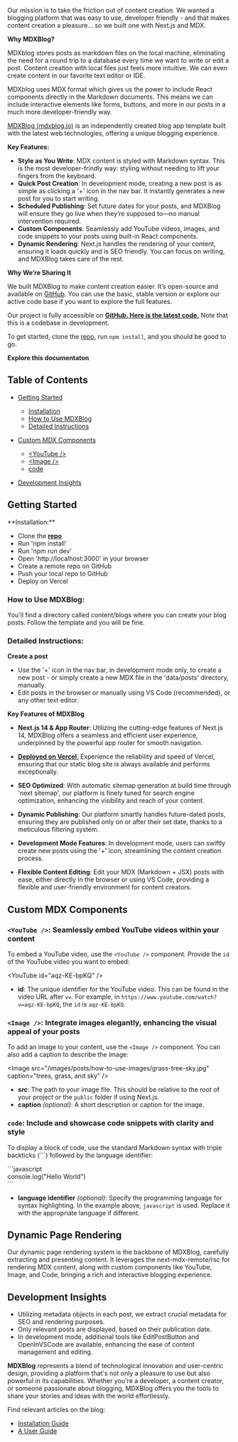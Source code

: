 Our mission is to take the friction out of content creation. We wanted a blogging platform that was easy to use, developer friendly - and that makes content creation a pleasure... so we built one with Next.js and MDX.

**Why MDXBlog?**

MDXblog stores posts as markdown files on the local machine, eliminating the need for a round trip to a database every time we want to write or edit a post. Content creation with local files just feels more intuitive. We can even create content in our favorite text editor or IDE.

MDXblog uses MDX format which gives us the power to include React components directly in the Markdown documents. This means we can include interactive elements like forms, buttons, and more in our posts in a much more developer-friendly way.

[MDXBlog (mdxblog.io)](https://mdxblog.io) is an independently created blog app template built with the latest web technologies, offering a unique blogging experience.

**Key Features:**

- **Style as You Write**: MDX content is styled with Markdown syntax. This is the most developer-frindly way: styling without needing to lift your fingers from the keyboard.
- **Quick Post Creation**: In development mode, creating a new post is as simple as clicking a '+' icon in the nav bar. It instantly generates a new post for you to start writing.
- **Scheduled Publishing**: Set future dates for your posts, and MDXBlog will ensure they go live when they’re supposed to—no manual intervention required.
- **Custom Components**: Seamlessly add YouTube videos, images, and code snippets to your posts using built-in React components.
- **Dynamic Rendering**: Next.js handles the rendering of your content, ensuring it loads quickly and is SEO friendly. You can focus on writing, and MDXBlog takes care of the rest.

**Why We’re Sharing It**

We built MDXBlog to make content creation easier. It’s open-source and available on [GitHub](https://github.com/owolfdev/mdx-blog). You can use the basic, stable version or explore our active code base if you want to explore the full features.

Our project is fully accessible on **[GitHub. Here is the latest code.](https://github.com/owolfdev/mdx-blog)** Note that this is a codebase in development.

To get started, clone the [repo](https://github.com/owolfdev/mdx-blog), run `npm install`, and you should be good to go.

**Explore this documentaton**

## Table of Contents

- [Getting Started](#getting-started)

  - [Installation](#installation)
  - [How to Use MDXBlog](#how-to-use-mdxblog)
  - [Detailed Instructions](#detailed-instructions)

- [Custom MDX Components](#custom-code-components)

  - [\<YouTube />](#youtube)
  - [\<Image />](#image)
  - [code](#code)

- [Development Insights](#development-insights)

## <div id='getting-started'>Getting Started</div>

<div id="installation" className="w-full">
  **Installation:**
</div>

- Clone the [**repo**](https://github.com/owolfdev/mdx-blog-basic)
- Run 'npm install'
- Run 'npm run dev'
- Open 'http://localhost:3000' in your browser
- Create a remote repo on GitHub
- Push your local repo to GitHub
- Deploy on Vercel

### <div id='how-to-use-mdxblog'>How to Use MDXBlog:</div>

You'll find a directory called content/blogs where you can create your blog posts. Follow the template and you will be fine.

### <div id='detailed-instructions'>Detailed Instructions:</div>

**Create a post**

- Use the '+' icon in the nav bar, in development mode only, to create a new post - or simply create a new MDX file in the 'data/posts' directory, manually.
- Edit posts in the browser or manually using VS Code (recommended), or any other text editor.

**Key Features of MDXBlog**

- **Next.js 14 & App Router**: Utilizing the cutting-edge features of Next.js 14, MDXBlog offers a seamless and efficient user experience, underpinned by the powerful app router for smooth navigation.

- [**Deployed on Vercel**:](https://vercel.com) Experience the reliability and speed of Vercel, ensuring that our static blog site is always available and performs exceptionally.

- **SEO Optimized**: With automatic sitemap generation at build time through 'next sitemap', our platform is finely tuned for search engine optimization, enhancing the visibility and reach of your content.

- **Dynamic Publishing**: Our platform smartly handles future-dated posts, ensuring they are published only on or after their set date, thanks to a meticulous filtering system.

- **Development Mode Features**: In development mode, users can swiftly create new posts using the '+' icon, streamlining the content creation process.

- **Flexible Content Editing**: Edit your MDX (Markdown + JSX) posts with ease, either directly in the browser or using VS Code, providing a flexible and user-friendly environment for content creators.

## <div id='custom-code-components'>Custom MDX Components</div>

### <div id='youtube'>`<YouTube />`: Seamlessly embed YouTube videos within your content</div>

To embed a YouTube video, use the `<YouTube />` component. Provide the `id` of the YouTube video you want to embed:

\<YouTube id="aqz-KE-bpKQ" />

- **id**: The unique identifier for the YouTube video. This can be found in the video URL after `v=`. For example, in `https://www.youtube.com/watch?v=aqz-KE-bpKQ`, the `id` is `aqz-KE-bpKQ`.

### <div id='image'>`<Image />`: Integrate images elegantly, enhancing the visual appeal of your posts</div>

To add an image to your content, use the `<Image />` component. You can also add a caption to describe the image:

\<Image
src="/images/posts/how-to-use-images/grass-tree-sky.jpg"
caption="trees, grass, and sky"
\/>

- **src**: The path to your image file. This should be relative to the root of your project or the `public` folder if using Next.js.
- **caption** _(optional)_: A short description or caption for the image.

### <div id='code'>`code`: Include and showcase code snippets with clarity and style</div>

To display a block of code, use the standard Markdown syntax with triple backticks (```) followed by the language identifier:

\```javascript  
console.log("Hello World")  
\```

- **language identifier** _(optional)_: Specify the programming language for syntax highlighting. In the example above, `javascript` is used. Replace it with the appropriate language if different.

## Dynamic Page Rendering

Our dynamic page rendering system is the backbone of MDXBlog, carefully extracting and presenting content. It leverages the next-mdx-remote/rsc for rendering MDX content, along with custom components like YouTube, Image, and Code, bringing a rich and interactive blogging experience.

## <div id='development-insights'>Development Insights</div>

- Utilizing metadata objects in each post, we extract crucial metadata for SEO and rendering purposes.
- Only relevant posts are displayed, based on their publication date.
- In development mode, additional tools like EditPostButton and OpenInVSCode are available, enhancing the ease of content management and editing.

**MDXBlog** represents a blend of technological innovation and user-centric design, providing a platform that's not only a pleasure to use but also powerful in its capabilities. Whether you're a developer, a content creator, or someone passionate about blogging, MDXBlog offers you the tools to share your stories and ideas with the world effortlessly.

Find relevant articles on the blog:

- [Installation Guide](https://www.mdxblog.io/blog/how-to-install-mdx-blog-and-deploy-on-vercel)
- [A User Guide](https://www.mdxblog.io/blog/how-to-use-mdx-blog)
